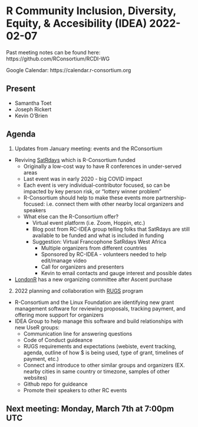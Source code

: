 # R Community Inclusion, Diversity, Equity, & Accesibility (IDEA) 2022-02-07

Past meeting notes can be found here: https://github.com/RConsortium/RCDI-WG

Google Calendar: https://calendar.r-consortium.org

## Present

- Samantha Toet
- Joseph Rickert
- Kevin O'Brien

## Agenda

1. Updates from January meeting: events and the RConsortium

- Reviving [SatRdays](https://satrdays.org/) which is R-Consortium funded
  - Originally a low-cost way to have R conferences in under-served areas
  - Last event was in early 2020 - big COVID impact
  - Each event is very individual-contributor focused, so can be impacted by key person risk, or "lottery winner problem" 
  - R-Consortium should help to make these events more partnership-focused: i.e. connect them with other nearby local organizers and speakers 
  - What else can the R-Consortium offer?
    - Virtual event platform (i.e. Zoom, Hoppin, etc.)
    - Blog post from RC-IDEA group telling folks that SatRdays are still available to be funded and what is included in funding 
    - Suggestion: Virtual Francophone SatRdays West Africa
      - Multiple organizers from different countries
      - Sponsored by RC-IDEA - volunteers needed to help edit/manage video 
      - Call for organizers and presenters 
      - Kevin to email contacts and gauge interest and possible dates


- [LondonR](https://www.londonr.org/) has a new organizing committee after Ascent purchase 

2. 2022 planning and collaboration with [RUGS](https://www.r-consortium.org/projects/r-user-group-support-program) program

- R-Consortium and the Linux Foundation are identifying new grant management software for reviewing proposals, tracking payment, and offering more support for organizers 
- IDEA Group to help manage this software and build relationships with new UseR groups:
  - Communication line for answering questions
  - Code of Conduct guideance
  - RUGS requirements and expectations (webiste, event tracking, agenda, outline of how $ is being used, type of grant, timelines of payment, etc.)
  - Connect and introduce to other similar groups and organizers (EX. nearby cities in same country or timezone, samples of other websites)
  - Github repo for guideance 
  - Promote their speakers to other RC events 
  
## Next meeting: Monday, March 7th at 7:00pm UTC